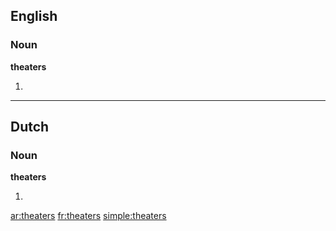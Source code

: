 ==English==
===Noun===
'''theaters'''
# {{plural of|[[theater]]}}

----

==Dutch==
===Noun===
'''theaters'''
# {{plural of|[[theater#Dutch|theater]]|lang=Dutch}}

[[ar:theaters]]
[[fr:theaters]]
[[simple:theaters]]